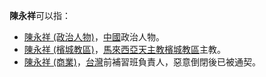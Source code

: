 '''陳永祥'''可以指：
*[[陳永祥_(政治人物)|陳永祥 (政治人物)]]，[[中國|中國]]政治人物。
*[[陳永祥_(檳城教區)|陳永祥 (檳城教區)]]，[[馬來西亞|馬來西亞]][[天主教檳城教區|天主教檳城教區]]主教。
*[[陳永祥_(商業)|陳永祥 (商業)]]，[[台灣|台灣]]前補習班負責人，惡意倒閉後已被通契。

{{Disambig|Y永|Cat=三字陈姓人名消歧义}}
